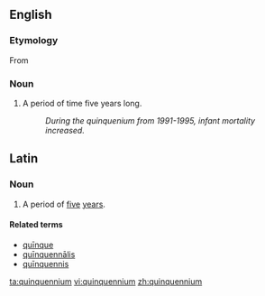 ==English==

===Etymology===
From {{etyl|la|en}} {{term|quinquennium|lang=la}}

===Noun===
{{en-noun|quinquenniums,quinquennia}}
# A period of time five years long.
#: ''During the quinquenium from 1991-1995, infant mortality increased.''

==Latin==

===Noun===
{{la-noun|quīnquennium|quinquennii|quīnquenniī|n|second}}

# A period of [[five]] [[year]]s.

====Related terms====
*[[quinque#Latin|quīnque]]
*[[quinquennalis#Latin|quīnquennālis]]
*[[quinquennis#Latin|quīnquennis]]

[[ta:quinquennium]]
[[vi:quinquennium]]
[[zh:quinquennium]]